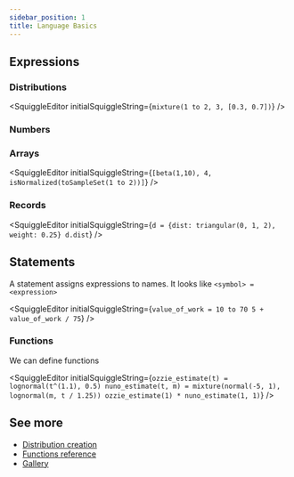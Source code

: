 ```yaml
---
sidebar_position: 1
title: Language Basics
---
```



## Expressions

### Distributions

<SquiggleEditor initialSquiggleString={`mixture(1 to 2, 3, [0.3, 0.7])`} />

### Numbers

<SquiggleEditor initialSquiggleString="4.32" />

### Arrays

<SquiggleEditor
  initialSquiggleString={`[beta(1,10), 4, isNormalized(toSampleSet(1 to 2))]`}
/>

### Records

<SquiggleEditor
  initialSquiggleString={`d = {dist: triangular(0, 1, 2), weight: 0.25}
d.dist`}
/>

## Statements

A statement assigns expressions to names. It looks like `<symbol> = <expression>`

<SquiggleEditor
  initialSquiggleString={`value_of_work = 10 to 70
5 + value_of_work / 75`}
/>

### Functions

We can define functions

<SquiggleEditor
  initialSquiggleString={`ozzie_estimate(t) = lognormal(t^(1.1), 0.5)
nuno_estimate(t, m) = mixture(normal(-5, 1), lognormal(m, t / 1.25))
ozzie_estimate(1) * nuno_estimate(1, 1)`}
/>

## See more

- [Distribution creation](/Distributions)
- [Functions reference](/Functions)
- [Gallery](../Discussions/Gallery)
